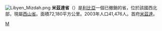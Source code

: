 {{Unreferenced|time=2021-12-27T03:34:59+00:00}}
[[File:Libyen_Mizdah.png|right]]
'''米茲達省'''（{{lang-ar|مزدة|}}）是[[利比亞|利比亞]]一個已撤銷的省，位於該國西北部，現屬[[西山省|西山省]]。面積72,180平方公里。2003年人口41,476人。首府[[米茲達|米茲達]]。

[[Category:利比亞行政區劃|M]]